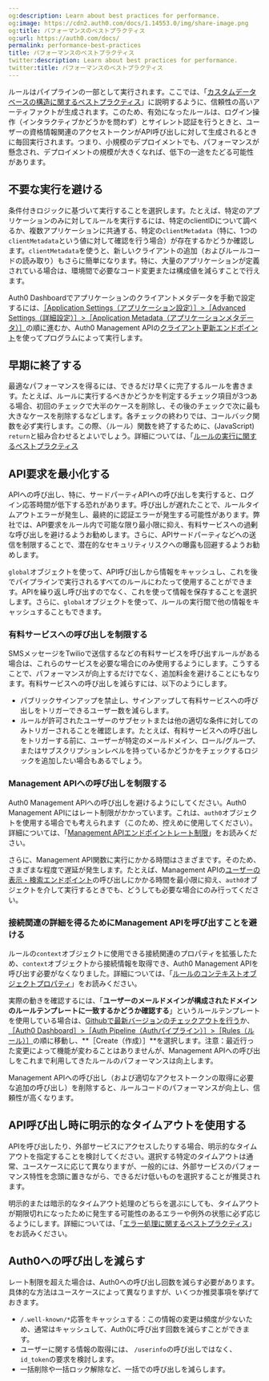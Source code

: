 ```yaml
---
og:description: Learn about best practices for performance.
og:image: https://cdn2.auth0.com/docs/1.14553.0/img/share-image.png
og:title: パフォーマンスのベストプラクティス
og:url: https://auth0.com/docs/
permalink: performance-best-practices
title: パフォーマンスのベストプラクティス
twitter:description: Learn about best practices for performance.
twitter:title: パフォーマンスのベストプラクティス
---
```


ルールはパイプラインの一部として実行されます。ここでは、「[カスタムデータベースの構造に関するベストプラクティス](/custom-database-connections-scripts/anatomy)」に説明するように、信頼性の高いアーティファクトが生成されます。このため、有効になったルールは、ログイン操作（インタラクティブかどうかを問わず）とサイレント認証を行うときと、ユーザーの資格情報関連のアクセストークンがAPI呼び出しに対して生成されるときに毎回実行されます。つまり、小規模のデプロイメントでも、パフォーマンスが懸念され、デプロイメントの規模が大きくなれば、低下の一途をたどる可能性があります。

## 不要な実行を避ける

条件付きロジックに基づいて実行することを選択します。たとえば、特定のアプリケーションのみに対してルールを実行するには、特定のclientIDについて調べるか、複数アプリケーションに共通する、特定の`clientMetadata`（特に、1つの`clientMetadata`という値に対して確認を行う場合）が存在するかどうか確認します。`clientMetadata`を使うと、新しいクライアントの追加（およびルールコードの読み取り）もさらに簡単になります。特に、大量のアプリケーションが定義されている場合は、環境間で必要なコード変更または構成値を減らすことで行えます。

Auth0 Dashboardでアプリケーションのクライアントメタデータを手動で設定するには、[［Application Settings（アプリケーション設定）］>［Advanced Settings（詳細設定）］>［Application Metadata（アプリケーションメタデータ）］](%24%7Bmanage_url%7D/#/applications/)の順に進むか、Auth0 Management APIの[クライアント更新エンドポイント](https://auth0.com/docs//api/management/v2#!/Clients/patch_clients_by_id)を使ってプログラムによって実行します。

## 早期に終了する

最適なパフォーマンスを得るには、できるだけ早くに完了するルールを書きます。たとえば、ルールに実行するべきかどうかを判定するチェック項目が3つある場合、初回のチェックで大半のケースを削除し、その後のチェックで次に最も大きなケースを削除するなどします。各チェックの終わりでは、コールバック関数を必ず実行します。この際、（ルール）関数を終了するために、(JavaScript) `return`と組み合わせるとよいでしょう。詳細については、「[ルールの実行に関するベストプラクティス](/rules-best-practices/rules-execution-best-practices)

## API要求を最小化する

APIへの呼び出し、特に、サードパーティAPIへの呼び出しを実行すると、ログイン応答時間が低下する恐れがあります。呼び出しが遅れたことで、ルールタイムアウトエラーが発生し、最終的に認証エラーが発生する可能性があります。弊社では、API要求をルール内で可能な限り最小限に抑え、有料サービスへの過剰な呼び出しを避けるようお勧めします。さらに、APIサードパーティなどへの送信を制限することで、潜在的なセキュリティリスクへの曝露も回避するようお勧めします。

`global`オブジェクトを使って、API呼び出しから情報をキャッシュし、これを後でパイプラインで実行されるすべてのルールにわたって使用することができます。APIを繰り返し呼び出すのでなく、これを使って情報を保存することを選択します。さらに、`global`オブジェクトを使って、ルールの実行間で他の情報をキャッシュすることもできます。

### 有料サービスへの呼び出しを制限する

SMSメッセージをTwilioで送信するなどの有料サービスを呼び出すルールがある場合は、これらのサービスを必要な場合にのみ使用するようにします。こうすることで、パフォーマンスが向上するだけでなく、追加料金を避けることにもなります。有料サービスへの呼び出しを減らすには、以下のようにします。

* パブリックサインアップを禁止し、サインアップして有料サービスへの呼び出しをトリガーできるユーザー数を減らします。
* ルールが許可されたユーザーのサブセットまたは他の適切な条件に対してのみトリガーされることを確認します。たとえば、有料サービスへの呼び出しをトリガーする前に、ユーザーが特定のメールドメイン、ロール/グループ、またはサブスクリプションレベルを持っているかどうかをチェックするロジックを追加したい場合もあるでしょう。

### Management APIへの呼び出しを制限する

Auth0 Management APIへの呼び出しを避けるようにしてください。Auth0 Management APIにはレート制限がかかっています。これは、`auth0`オブジェクトを使用する場合でも考えられます（このため、控えめに使用してください）。詳細については、「[Management APIエンドポイントレート制限](/support/policies/rate-limit-policy/management-api-endpoint-rate-limits)」をお読みください。

さらに、Management API関数に実行にかかる時間はさまざまです。そのため、さまざまな程度で遅延が発生します。たとえば、Management APIの[ユーザーの表示・検索エンドポイント](https://auth0.com/docs/api/management/v2#!/Users/get_users)の呼び出しにかかる時間を最小限に抑え、`auth0`オブジェクトを介して実行するときでも、どうしても必要な場合にのみ行ってください。

### 接続関連の詳細を得るためにManagement APIを呼び出すことを避ける

ルールの`context`オブジェクトに使用できる接続関連のプロパティを拡張したため、`context`オブジェクトから接続情報を取得でき、Auth0 Management APIを呼び出す必要がなくなりました。詳細については、「[ルールのコンテキストオブジェクトプロパティ](/rules/context-object)」をお読みください。

実際の動きを確認するには、「**ユーザーのメールドメインが構成されたドメインのルールテンプレートに一致するかどうか確認する**」というルールテンプレートを使用している場合は、[Githubで最新バージョンのチェックアウトを行う](https://github.com/auth0/rules/blob/master/src/rules/check-domains-against-connection-aliases.js)か、[［Auth0 Dashboard］>［Auth Pipeline（Authパイプライン）］>［Rules（ルール）］](%24%7Bmanage_url%7D/#/rules/new)の順に移動し、**［Create（作成）］**を選択します。注意：最近行った変更によって機能が変わることはありませんが、Management APIへの呼び出しをこれまで利用してきたルールのパフォーマンスは向上します。

Management APIへの呼び出し（および適切なアクセストークンの取得に必要な追加の呼び出し）を削除すると、ルールコードのパフォーマンスが向上し、信頼性が高くなります。

## API呼び出し時に明示的なタイムアウトを使用する

APIを呼び出したり、外部サービスにアクセスしたりする場合、明示的なタイムアウトを指定することを検討してください。選択する特定のタイムアウトは通常、ユースケースに応じて異なりますが、一般的には、外部サービスのパフォーマンス特性を念頭に置きながら、できるだけ低いものを選択することが推奨されます。

明示的または暗示的なタイムアウト処理のどちらを選ぶにしても、タイムアウトが期限切れになったために発生する可能性のあるエラーや例外の状態に必ず応じるようにします。詳細については、「[エラー処理に関するベストプラクティス](/not-found/70zpztJMDHy4q0bwO4Xzgn/error-handling-best-practices)」をお読みください。

## Auth0への呼び出しを減らす

レート制限を超えた場合は、Auth0への呼び出し回数を減らす必要があります。具体的な方法はユースケースによって異なりますが、いくつか推奨事項を挙げておきます。

* `/.well-known/*`応答をキャッシュする：この情報の変更は頻度が少ないため、通常はキャッシュして、Auth0に呼び出す回数を減らすことができます。
* ユーザーに関する情報の取得には、 `/userinfo`の呼び出しではなく、 `id_token`の要求を検討します。
* 一括削除や一括ロック解除など、一括での呼び出しを減らします。